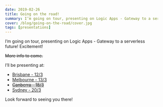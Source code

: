 ```yaml
---
date: 2019-02-26
title: Going on the road!
summary: I’m going on tour, presenting on Logic Apps - Gateway to a serverless future! Excitement!
cover: /blog/going-on-the-road/cover.jpg
tags: [presentations]
---
```


I’m going on tour, presenting on Logic Apps - Gateway to a serverless future! Excitement!

~~More info to come.~~

I’ll be presenting at:

- [Brisbane - 12/3](https://www.meetup.com/en-AU/Brisbane-Full-Stack-User-Group/events/259384066/)
- [Melbourne - 13/3](https://www.meetup.com/en-AU/Melbourne-NET-User-Group/events/259381049/)
- ~~[Canberra - 18/3](https://www.meetup.com/en-AU/Canberra-NET-User-Group/events/259384056/)~~
- [Sydney - 20/3](https://www.meetup.com/en-AU/Sydney-NET-User-Group/events/259381448/)

Look forward to seeing you there!
